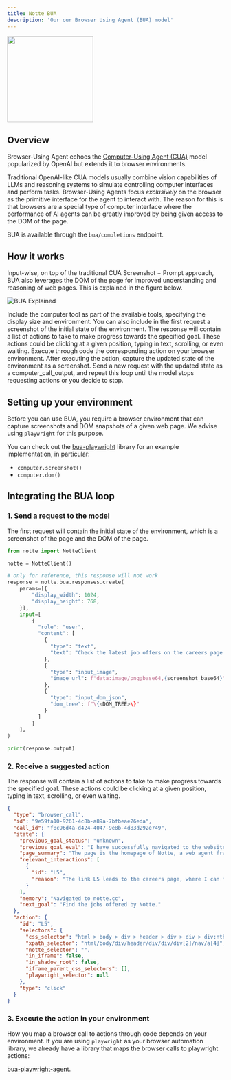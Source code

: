 ```yaml
---
title: Notte BUA
description: 'Our our Browser Using Agent (BUA) model'
---
```


<img height="200" src="/images/bua_demo.gif" />

## Overview

Browser-Using Agent echoes the [Computer-Using Agent (CUA)](https://openai.com/index/computer-using-agent/) model popularized by OpenAI but extends it to browser environments.

Traditional OpenAI-like CUA models usually combine vision capabilities of LLMs and reasoning systems to simulate controlling computer interfaces and perform tasks.
Browser-Using Agents focus *exclusively* on the browser as the primitive interface for the agent to interact with.
The reason for this is that browsers are a special type of computer interface where the performance of AI agents can be greatly improved by being given access to the DOM of the page. 

BUA is available through the `bua/completions` endpoint.

## How it works

Input-wise, on top of the traditional CUA Screenshot + Prompt approach, BUA also leverages the DOM of the page for improved understanding and reasoning of web pages. This is explained in the figure below.

![BUA Explained](/images/bua.png)

<Steps>
  <Step title="Send a request to `bua/completions`">
    Include the computer tool as part of the available tools, specifying the display size and environment. You can also include in the first request a screenshot of the initial state of the environment.
  </Step>
  <Step title="Receive a response from the BUA model">
    The response will contain a list of actions to take to make progress towards the specified goal. These actions could be clicking at a given position, typing in text, scrolling, or even waiting.
  </Step>
  <Step title="Execute the requested action">
    Execute through code the corresponding action on your browser environment.
  </Step>
  <Step title="Capture the updated state">
    After executing the action, capture the updated state of the environment as a screenshot.
  </Step>
  <Step title="Repeat">
    Send a new request with the updated state as a computer_call_output, and repeat this loop until the model stops requesting actions or you decide to stop.
  </Step>
</Steps>

## Setting up your environment

Before you can use BUA, you require a browser environment that can capture screenshots and DOM snapshots of a given web page. We advise using `playwright` for this purpose.

You can check out the [bua-playwright](https://github.com/nottelabs/bua/blob/main/src/bua/computers/shared/base_playwright.py) library for an example implementation, in particular:

* `computer.screenshot()`
* `computer.dom()`

## Integrating the BUA loop

### 1. Send a request to the model

The first request will contain the initial state of the environment, which is a screenshot of the page and the DOM of the page.
```python
from notte import NotteClient

notte = NotteClient()

# only for reference, this response will not work
response = notte.bua.responses.create(
    params=[{
        "display_width": 1024,
        "display_height": 768,
    }],    
    input=[
        {
          "role": "user",
          "content": [
            {
              "type": "text",
              "text": "Check the latest job offers on the careers page of notte.cc."
            },
            {
              "type": "input_image",
              "image_url": f"data:image/png;base64,{screenshot_base64}"
            },
            {
              "type": "input_dom_json",
              "dom_tree": f"\{<DOM_TREE>\}"
            }
          ]
        }
    ],
)

print(response.output)
```

### 2. Receive a suggested action

The response will contain a list of actions to take to make progress towards the specified goal. These actions could be clicking at a given position, typing in text, scrolling, or even waiting.

```json
{
  "type": "browser_call",
  "id": "9e59fa10-9261-4c8b-a89a-7bfbeae26eda",
  "call_id": "f8c96d4a-d424-4047-9e8b-4d83d292e749",
  "state": {
    "previous_goal_status": "unknown",
    "previous_goal_eval": "I have successfully navigated to the website notte.cc.",
    "page_summary": "The page is the homepage of Notte, a web agent framework. It has links to Product, Use Cases, Pricing, Docs, and Careers. It also has buttons to Sign Up, Get started for free, and Book a demo.",
    "relevant_interactions": [
      {
        "id": "L5",
        "reason": "The link L5 leads to the careers page, where I can find the jobs offered by Notte."
      }
    ],
    "memory": "Navigated to notte.cc",
    "next_goal": "Find the jobs offered by Notte."
  },
  "action": {
    "id": "L5",
    "selectors": {
      "css_selector": "html > body > div > header > div > div > div:nth-of-type(2) > nav > a:nth-of-type(4).text-base.font-normal.text-muted-foreground.transition-colors[target=\"_blank\"][href=\"https://nottelabs.notion.site/jobs-for-humans\"]",
      "xpath_selector": "html/body/div/header/div/div/div[2]/nav/a[4]",
      "notte_selector": "",
      "in_iframe": false,
      "in_shadow_root": false,
      "iframe_parent_css_selectors": [],
      "playwright_selector": null
    },
    "type": "click"
  }
}
```

### 3. Execute the action in your environment

How you map a browser call to actions through code depends on your environment. If you are using `playwright` as your browser automation library, we already have a library that maps the browser calls to playwright actions:

[bua-playwright-agent](https://github.com/nottelabs/bua/blob/main/src/bua/agent/agent.py).





